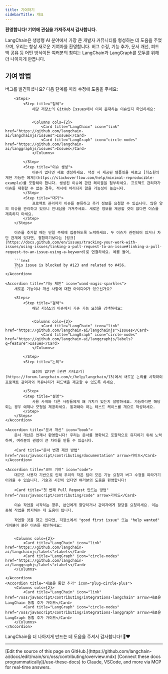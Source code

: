 ```yaml
---
title: 기여하기
sidebarTitle: 개요
---
```




**환영합니다! 기여에 관심을 가져주셔서 감사합니다.**

LangChain은 생성형 AI 분야에서 가장 큰 개발자 커뮤니티를 형성하는 데 도움을 주었으며, 우리는 항상 새로운 기여자를 환영합니다. 버그 수정, 기능 추가, 문서 개선, 피드백 공유 등 어떤 방식이든 여러분의 참여는 LangChain과 LangGraph를 모두를 위해 더 나아지게 만듭니다.

## 기여 방법

<AccordionGroup>
    <Accordion title="버그 신고" icon="bug">
        버그를 발견하셨나요? 다음 단계를 따라 수정에 도움을 주세요:

        <Steps>
            <Step title="검색">
                해당 저장소의 GitHub Issues에서 이미 존재하는 이슈인지 확인하세요:


                <Columns cols={2}>
                    <Card title="LangChain" icon="link" href="https://github.com/langchain-ai/langchainjs/issues">Issues</Card>
                    <Card title="LangGraph" icon="circle-nodes" href="https://github.com/langchain-ai/langgraphjs/issues">Issues</Card>
                </Columns>

            </Step>
            <Step title="이슈 생성">
                이슈가 없다면 새로 생성하세요. 작성 시 제공된 템플릿을 따르고 [최소한의 재현 가능한 예제](https://stackoverflow.com/help/minimal-reproducible-example)를 포함해야 합니다. 생성된 이슈에 관련 레이블을 첨부하세요. 프로젝트 관리자가 이슈를 재현할 수 없는 경우, 적시에 처리되지 않을 가능성이 높습니다.
            </Step>
            <Step title="대기">
                프로젝트 관리자가 이슈를 분류하고 추가 정보를 요청할 수 있습니다. 많은 양의 이슈를 관리하고 있으니 인내심을 가져주세요. 새로운 정보를 제공할 것이 없다면 이슈를 재촉하지 마세요.
            </Step>
        </Steps>

        이슈를 추가할 때는 단일 주제에 집중하도록 노력하세요. 두 이슈가 관련되어 있거나 차단 관계에 있다면, 결합하기보다는 [링크](https://docs.github.com/en/issues/tracking-your-work-with-issues/using-issues/linking-a-pull-request-to-an-issue#linking-a-pull-request-to-an-issue-using-a-keyword)로 연결하세요. 예를 들어,

        ```text
        This issue is blocked by #123 and related to #456.
        ```
    </Accordion>

    <Accordion title="기능 제안" icon="wand-magic-sparkles">
        새로운 기능이나 개선 사항에 대한 아이디어가 있으신가요?

        <Steps>
            <Step title="검색">
                해당 저장소의 이슈에서 기존 기능 요청을 검색하세요:


                <Columns cols={2}>
                    <Card title="LangChain" icon="link" href="https://github.com/langchain-ai/langchainjs">Issues</Card>
                    <Card title="LangGraph" icon="circle-nodes" href="https://github.com/langchain-ai/langgraphjs/labels?q=feature">Issues</Card>
                </Columns>

            </Step>
            <Step title="논의">

                요청이 없다면 [관련 카테고리](https://forum.langchain.com/c/help/langchain/13)에서 새로운 논의를 시작하여 프로젝트 관리자와 커뮤니티가 피드백을 제공할 수 있도록 하세요.

            </Step>
            <Step title="설명">
                사용 사례와 다른 사람들에게 왜 가치가 있는지 설명하세요. 가능하다면 해당되는 경우 예제나 모형을 제공하세요. 통과해야 하는 테스트 케이스를 개요로 작성하세요.
            </Step>
        </Steps>
    </Accordion>

    <Accordion title="문서 개선" icon="book">
        문서 개선은 언제나 환영합니다! 우리는 문서를 명확하고 포괄적으로 유지하기 위해 노력하며, 여러분의 관점이 큰 차이를 만들 수 있습니다.

        <Card title="문서 변경 제안 방법" href="/oss/javascript/contributing/documentation" arrow>가이드</Card>
    </Accordion>

    <Accordion title="코드 기여" icon="code">
        대규모 사용자 기반으로 인해 우리의 작은 팀이 모든 기능 요청과 버그 수정을 따라가기 어려울 수 있습니다. 기술과 시간이 있다면 여러분의 도움을 환영합니다!

        <Card title="첫 번째 Pull Request 만드는 방법" href="/oss/javascript/contributing/code" arrow>가이드</Card>

        이슈 작업을 시작하는 경우, 본인에게 할당하거나 관리자에게 할당을 요청하세요. 이는 중복 작업을 방지하는 데 도움이 됩니다.

        작업할 것을 찾고 있다면, 저장소에서 "good first issue" 또는 "help wanted" 레이블이 붙은 이슈를 확인하세요:


        <Columns cols={2}>
            <Card title="LangChain" icon="link" href="https://github.com/langchain-ai/langchainjs/labels">Labels</Card>
            <Card title="LangGraph" icon="circle-nodes" href="https://github.com/langchain-ai/langgraphjs/labels">Labels</Card>
        </Columns>

    </Accordion>
    <Accordion title="새로운 통합 추가" icon="plug-circle-plus">
        <Columns cols={2}>
            <Card title="LangChain" icon="link" href="/oss/javascript/contributing/integrations-langchain" arrow>새로운 LangChain 통합 추가 가이드</Card>
            <Card title="LangGraph" icon="circle-nodes" href="/oss/javascript/contributing/integrations-langgraph" arrow>새로운 LangGraph 통합 추가 가이드</Card>
        </Columns>
    </Accordion>
</AccordionGroup>

LangChain을 더 나아지게 만드는 데 도움을 주셔서 감사합니다! 🦜❤️

---

<Callout icon="pen-to-square" iconType="regular">
    [Edit the source of this page on GitHub.](https://github.com/langchain-ai/docs/edit/main/src/oss/contributing/overview.mdx)
</Callout>
<Tip icon="terminal" iconType="regular">
    [Connect these docs programmatically](/use-these-docs) to Claude, VSCode, and more via MCP for    real-time answers.
</Tip>
